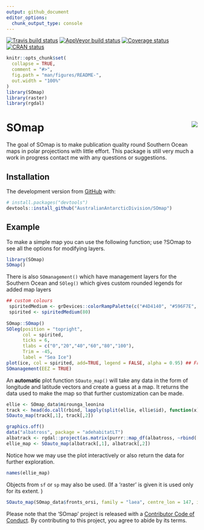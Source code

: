 ```yaml
---
output: github_document
editor_options: 
  chunk_output_type: console
---
```


[![Travis build status](https://travis-ci.org/AustralianAntarcticDivision/SOmap.svg?branch=master)](https://travis-ci.org/AustralianAntarcticDivision/SOmap)
[![AppVeyor build status](https://ci.appveyor.com/api/projects/status/github/AustralianAntarcticDivision/SOmap?branch=master&svg=true)](https://ci.appveyor.com/project/mdsumner/SOmap)
  [![Coverage status](https://codecov.io/gh/AustralianAntarcticDivision/SOmap/branch/master/graph/badge.svg)](https://codecov.io/github/AustralianAntarcticDivision/SOmap?branch=master)
[![CRAN status](https://www.r-pkg.org/badges/version/SOmap)](https://cran.r-project.org/package=SOmap)
 
 
<!-- README.md is generated from README.Rmd. Please edit that file -->

```r
knitr::opts_chunk$set(
  collapse = TRUE,
  comment = "#>",
  fig.path = "man/figures/README-",
  out.width = "100%"
)
library(SOmap)
library(raster)
library(rgdal)

```

# SOmap <img src="man/figures/logo.png" align="right" />

The goal of SOmap is to make publication quality round Southern Ocean maps in polar projections with little effort. This package is still very much a work in progress contact me with any questions or suggestions.

## Installation
The development version from [GitHub](https://github.com/AustralianAntarcticDivision/SOmap) with:

``` r
# install.packages("devtools")
devtools::install_github("AustralianAntarcticDivision/SOmap")
```
## Example

To make a simple map you can use the following function; use ?SOmap to see all the options for modifying layers.


```r
library(SOmap)
SOmap()
```

There is also `SOmanagement()` which have management layers for the Southern Ocean and `SOleg()` which gives custom rounded legends for added map layers


```r
## custom colours
 spiritedMedium <- grDevices::colorRampPalette(c("#4D4140", "#596F7E", "#168B98", "#ED5B67", "#E27766", "#DAAD50", "#EAC3A6"))
 spirited <- spiritedMedium(80)
 
SOmap::SOmap()
SOleg(position = "topright",
      col = spirited,
      ticks = 6,
      tlabs = c("0","20","40","60","80","100"),
      Trim = -45,
      label = "Sea Ice")
plot(ice, col = spirited, add=TRUE, legend = FALSE, alpha = 0.95) ## From raadtools
SOmanagement(EEZ = TRUE)
```

An **automatic** plot function `SOauto_map()` will take any data in the form of longitude and latitude vectors and create a guess at a map. It returns the data used to make the map so that further customization can be made. 

```r
ellie <- SOmap_data$mirounga_leonina
track <- head(do.call(rbind, lapply(split(ellie, ellie$id), function(x) rbind(as.matrix(x[c("lon", "lat")], NA)))),-1)
SOauto_map(track[,1], track[,2])

graphics.off()
data("albatross", package = "adehabitatLT")
albatrack <- rgdal::project(as.matrix(purrr::map_df(albatross, ~rbind(.x[c("x", "y")], NA))), "+proj=utm +zone=42 +south +datum=WGS84", inv = TRUE)
ellie_map <- SOauto_map(albatrack[,1], albatrack[,2])

```

Notice how we may use the plot interactively or also return the data for further exploration. 

```r
names(ellie_map)

```

Objects from `sf` or `sp` may also be used.  (If a 'raster' is given it is used only for its extent. )

```r
SOauto_map(SOmap_data$fronts_orsi, family = "laea", centre_lon = 147, input_points = FALSE)

```


  Please note that the 'SOmap' project is released with a [Contributor Code of Conduct](CODE_OF_CONDUCT.md). By contributing to this project, you agree to abide by its terms.
